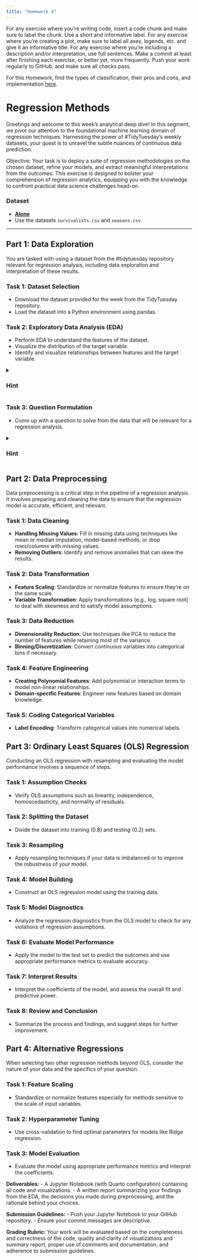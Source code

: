 ```yaml
---
title: "Homework 4"
---
```


For any exercise where you're writing code, insert a code chunk and make sure to label the chunk. Use a short and informative label. For any exercise where you're creating a plot, make sure to label all axes, legends, etc. and give it an informative title. For any exercise where you're including a description and/or interpretation, use full sentences. Make a commit at least after finishing each exercise, or better yet, more frequently. Push your work regularly to GitHub, and make sure all checks pass.

For this Homework, find the types of classification, their pros and cons, and implementation [here](https://datamineaz.org/tables/model-cheatsheet.html).

# Regression Methods

Greetings and welcome to this week's analytical deep dive! In this segment, we pivot our attention to the foundational machine learning domain of regression techniques. Harnessing the power of #TidyTuesday's weekly datasets, your quest is to unravel the subtle nuances of continuous data prediction.

Objective: Your task is to deploy a suite of regression methodologies on the chosen dataset, refine your models, and extract meaningful interpretations from the outcomes. This exercise is designed to bolster your comprehension of regression analytics, equipping you with the knowledge to confront practical data science challenges head-on.

### Dataset

-   [**Alone**](https://github.com/rfordatascience/tidytuesday/tree/master/data/2023/2023-01-24)
-   Use the datasets `survivalists.csv` and `seasons.csv`.

------------------------------------------------------------------------

## Part 1: Data Exploration

You are tasked with using a dataset from the #tidytuesday repository relevant for regression analysis, including data exploration and interpretation of these results.

### Task 1: Dataset Selection

-   Download the dataset provided for the week from the TidyTuesday repository.
-   Load the dataset into a Python environment using pandas.

### Task 2: Exploratory Data Analysis (EDA)

-   Perform EDA to understand the features of the dataset.
-   Visualize the distribution of the target variable.
-   Identify and visualize relationships between features and the target variable.

<details>

<summary>

<h3><b>Hint</b></h3>

</summary>

-   **Describe Columns**: Use `df.info()` and `df.describe()` in Python to get an overview of your columns, data types, and statistical summaries.
-   **Missing Values & Outliers**: Use visualizations and statistical summaries to identify outliers. For missing values, consider if imputation or removal is more appropriate based on the percentage and the importance of the data.
-   **Data Shape & Transformation**: Check the distribution of your features. Use transformations if the data is heavily skewed or if the relationships between variables are not linear.
-   **Relationships Identification**: Use scatter plots and correlation matrices to visualize relationships. Look for patterns and potential interactions that may be relevant for your regression question.

</details>

### Task 3: Question Formulation

-   Come up with a question to solve from the data that will be relevant for a regression analysis.

<details>

<summary>

<h3><b>Hint</b></h3>

</summary>

-   Your question should be clear, measurable, and suitable for regression analysis. It should aim to predict a continuous outcome based on one or more variables.

</details>

## Part 2: Data Preprocessing

Data preprocessing is a critical step in the pipeline of a regression analysis. It involves preparing and cleaning the data to ensure that the regression model is accurate, efficient, and relevant.

### Task 1: Data Cleaning

-   **Handling Missing Values**: Fill in missing data using techniques like mean or median imputation, model-based methods, or drop rows/columns with missing values.
-   **Removing Outliers**: Identify and remove anomalies that can skew the results.

### Task 2: Data Transformation

-   **Feature Scaling**: Standardize or normalize features to ensure they're on the same scale.
-   **Variable Transformation**: Apply transformations (e.g., log, square root) to deal with skewness and to satisfy model assumptions.

### Task 3: Data Reduction

-   **Dimensionality Reduction**: Use techniques like PCA to reduce the number of features while retaining most of the variance.
-   **Binning/Discretization**: Convert continuous variables into categorical bins if necessary.

### Task 4: Feature Engineering

-   **Creating Polynomial Features**: Add polynomial or interaction terms to model non-linear relationships.
-   **Domain-specific Features**: Engineer new features based on domain knowledge.

### Task 5: Coding Categorical Variables

-   **Label Encoding**: Transform categorical values into numerical labels.

## Part 3: Ordinary Least Squares (OLS) Regression

Conducting an OLS regression with resampling and evaluating the model performance involves a sequence of steps.

### Task 1: Assumption Checks

-   Verify OLS assumptions such as linearity, independence, homoscedasticity, and normality of residuals.

### Task 2: Splitting the Dataset

-   Divide the dataset into training (0.8) and testing (0.2) sets.

### Task 3: Resampling

-   Apply resampling techniques if your data is imbalanced or to improve the robustness of your model.

### Task 4: Model Building

-   Construct an OLS regression model using the training data.

### Task 5: Model Diagnostics

-   Analyze the regression diagnostics from the OLS model to check for any violations of regression assumptions.

### Task 6: Evaluate Model Performance

-   Apply the model to the test set to predict the outcomes and use appropriate performance metrics to evaluate accuracy.

### Task 7: Interpret Results

-   Interpret the coefficients of the model, and assess the overall fit and predictive power.

### Task 8: Review and Conclusion

-   Summarize the process and findings, and suggest steps for further improvement.

## Part 4: Alternative Regressions

When selecting two other regression methods beyond OLS, consider the nature of your data and the specifics of your question.

### Task 1: Feature Scaling

-   Standardize or normalize features especially for methods sensitive to the scale of input variables.

### Task 2: Hyperparameter Tuning

-   Use cross-validation to find optimal parameters for models like Ridge regression.

### Task 3: Model Evaluation

-   Evaluate the model using appropriate performance metrics and interpret the coefficients.

**Deliverables:** - A Jupyter Notebook (with Quarto configuration) containing all code and visualizations. - A written report summarizing your findings from the EDA, the decisions you made during preprocessing, and the rationale behind your choices.

**Submission Guidelines:** - Push your Jupyter Notebook to your GitHub repository. - Ensure your commit messages are descriptive.

**Grading Rubric:** Your work will be evaluated based on the completeness and correctness of the code, quality and clarity of visualizations and summary report, proper use of comments and documentation, and adherence to submission guidelines.
